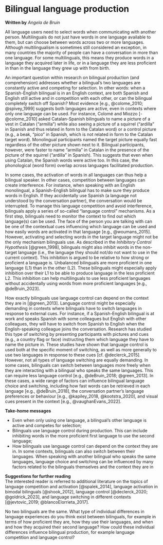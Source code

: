 # Bilingual language production {#bilingual}

__Written by__ _Angela de Bruin_  
<!--__Reviewed by__ _No suggestions yet_  -->

All language users need to select words when communicating with another person. Multilinguals do not just have words in one language available to them, but can choose between words across two or more languages. Although multilingualism is sometimes still considered an exception, in many countries the majority of people can have a conversation in more than one language. For some multilinguals, this means they produce words in a language they acquired later in life, or in a language they are less proficient in than in the language they grew up with from birth.  

An important question within research on bilingual production (and comprehension) addresses whether a bilingual's two languages are constantly active and competing for selection. In other words: when a Spanish-English bilingual is in an English context, are both Spanish and English still active and in competition with each other, or can the bilingual completely switch off Spanish? Most evidence [e.g., @colome_2010; @spivey_1999] suggests both languages are active, even in contexts where only one language can be used. For instance, Colomé and Miozzo [-@colome_2010] asked Catalan-Spanish bilinguals to name a picture of a vest in Catalan ("armilla") while also seeing a picture of a squirrel ("ardilla" in Spanish and thus related in form to the Catalan word) or a control picture (e.g., a beak, "pico" in Spanish, which is not related in form to the Catalan target word). Monolingual participants named the target picture equally fast regardless of the other picture shown next to it. Bilingual participants, however, were faster to name "armilla" in Catalan in the presence of the picture of the squirrel ("ardilla" in Spanish). This suggests that even when using Catalan, the Spanish words were active too. In this case, the phonological (word form) overlap across languages facilitated production.  

In some cases, the activation of words in all languages can thus help a bilingual speaker. In other cases, competition between languages can create interference. For instance, when speaking with an English monolingual, a Spanish-English bilingual has to make sure they produce words in English. If they accidentally use Spanish (a language not understood by the conversation partner), the conversation would be interrupted. To manage this language competition and avoid interference, bilinguals apply a series of so-called "language control" mechanisms. As a first step, bilinguals need to monitor the context to find out which language(s) can be used. The face of the person you are talking with can be one of the contextual cues influencing which language can be used and how easily words are activated in that language [e.g., @woumans_2015]. However, activating and selecting words in the target language might not be the only mechanism bilinguals use. As described in the _Inhibitory Control Hypothesis_ [@green_1998], bilinguals might also inhibit words in the non-target language (i.e., the language they should not/do not want to use in the current context). This inhibition is argued to be relative to how strong or proficient a language is. Unbalanced bilinguals are more proficient in one language (L1) than in the other (L2). These bilinguals might especially apply inhibition over their L1 to be able to produce language in the less proficient L2. This inhibition can help multilinguals to use less proficient languages without accidentally using words from more proficient languages [e.g., @deBruin_2023].  

How exactly bilinguals use language control can depend on the context they are in [@green_2013]. Language control might be especially demanding in contexts where bilinguals have to switch languages in response to external cues. For instance, if a Spanish-English bilingual is at work and speaks Spanish with some colleagues but English with other colleagues, they will have to switch from Spanish to English when the English-speaking colleague joins the conversation. Research has studied this type of switching by presenting participants with pictures and cues (e.g., a country flag or face) instructing them which language they have to name the picture in. These studies have shown that language control is used both at the specific moment of switching, as well as more generally to use two languages in response to these cues [cf. @declerck_2015]. However, not all types of language switching are equally demanding. In some cases, bilinguals can switch between languages more freely when they are interacting with a bilingual who speaks the same languages. This can require less language control [e.g., @deBruin_2018; @green_2013]. In these cases, a wide range of factors can influence bilingual language choice and switching, including how fast words can be retrieved in each language [e.g., @deBruin_2018], the conversation partner's language preferences or behaviour [e.g., @kapiley_2018, @kootstra_2020], and visual cues present in the context [e.g., @vaughanEvans_2022].



:::insum
__Take-home messages__  

* Even when only using one language, a bilingual's other language is active and competes for selection;  
* Bilinguals use language control during production. This can include inhibiting words in the more proficient first language to use the second language;  
* How bilinguals use language control can depend on the context they are in. In some contexts, bilinguals can also switch between their languages. When speaking with another bilingual who speaks the same languages, language choice and switching can be influenced by many factors related to the bilinguals themselves and the context they are in  

:::


:::reading
__Suggestions for further reading__  
The interested reader is referred to additional literature on the topics of language competition and activation [@spalek_2014], language activation in bimodal bilinguals [@shook_2012], language control [@declerck_2020; @goldrick_2023], and language switching in different contexts [@jevtovic_2019; @blancoElorrieta_2017].
:::

:::exercise
No two bilinguals are the same. What type of individual differences in language experiences do you think exist between bilinguals, for example in terms of how proficient they are, how they use their languages, and when and how they acquired their second language? How could these individual differences influence bilingual production, for example language competition and language control?   
:::
